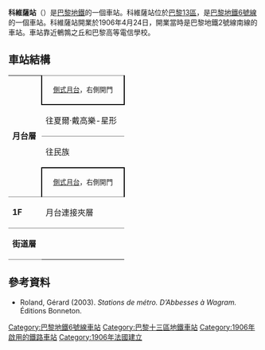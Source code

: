 {{Infobox station
| name                = 科維薩站
| symbol_location     = paris
| symbol              = m
| symbol2             = 
| type                = [[Paris_Métro|Paris Métro]]  station
| image               = [[File:Corvisart_metro_03.jpg|Corvisart metro 03]]
| alt                 = 
| caption             = 
| other_name          = 
| address             = [[巴黎13區|巴黎13區]]
| borough             = [[法蘭西島|法蘭西島]]
| country             = 法國
| iso_region          = FR_scale:2000
| coordinates_display = title
| coordinates_format  = dms
| latd  = 48.829807| latm  = | lats  = | latNS  = 
| longd = 2.350508| longm = | longs = | longEW = 
| coordinates         = 
| owned               = [[RATP|RATP]]
| operator            = [[RATP|RATP]]
| line                = 
| disabled            = 
| zone                = 1
| opened              = {{Start-date|1906年4月24日}}
| closed              = <!-- {{End date|YYYY|MM|DD|df=y}} -->
| services            = 
| map_type            = France Paris
}}
'''科維薩站'''（{{lang-fr|Corvisart}}）是[[巴黎地鐵|巴黎地鐵]]的一個車站。科維薩站位於[[巴黎13區|巴黎13區]]，是[[巴黎地鐵6號線|巴黎地鐵6號線]]的一個車站。科維薩站開業於1906年4月24日，開業當時是巴黎地鐵2號線南線的車站。車站靠近鵪鶉之丘和巴黎高等電信學校。
== 車站結構 ==
{| border=0 cellspacing=0 cellpadding=3
|style="border-bottom:solid 1px gray;" width=50 rowspan=4 valign=top|'''月台層'''
|style="border-top:solid 1px gray;border-right:solid 2px black;border-left:solid 2px black;border-bottom:solid 2px black;" colspan=2|<div style="text-align: center;"><small>[[側式月台|側式月台]]，右側開門</small></div>
|-
|style="border-bottom:solid 1px gray;" width=150|往夏爾·戴高樂-星形
|style="border-bottom:solid 1px gray;" width=390|{{arrow|L}} [[File:Metro-M.svg|16x16px]][[File:Paris_Metro_6.svg|16x16px]]往[[夏爾·戴高樂-星形站|夏爾·戴高樂-星形]]<small>（[[冰庫站|冰庫]]）</small>
|-
|往民族
|{{arrow|R}} [[File:Metro-M.svg|16x16px]][[File:Paris_Metro_6.svg|16x16px]]往[[民族站_(巴黎地鐵)|民族]]<small>（[[意大利廣場站_(巴黎地鐵)|意大利廣場]]）</small>
|-
|style="border-top:solid 2px black;border-right:solid 2px black;border-left:solid 2px black;border-bottom:solid 1px gray;" colspan=2|<div style="text-align: center;"><small>[[側式月台|側式月台]]，右側開門</small></div>
|-
|style="border-bottom:solid 1px gray;border-top:solid 1px gray;" width=50 valign=top|'''1F'''
|style="border-top:solid 1px gray;border-bottom:solid 1px gray;" width=100 valign=top|月台連接夾層
|-
|style="border-bottom:solid 1px gray;border-top:solid 1px gray;" width=50 valign=top|'''街道層'''
|}

{{commons category|Corvisart (Paris Metro)}}

==參考資料==
*Roland, Gérard (2003). ''Stations de métro. D’Abbesses à Wagram.'' Éditions Bonneton.

{{巴黎地鐵6號線}}

{{DEFAULTSORT:Corvisart}}
[[Category:巴黎地鐵6號線車站|Category:巴黎地鐵6號線車站]]
[[Category:巴黎十三區地鐵車站|Category:巴黎十三區地鐵車站]]
[[Category:1906年啟用的鐵路車站|Category:1906年啟用的鐵路車站]]
[[Category:1906年法國建立|Category:1906年法國建立]]